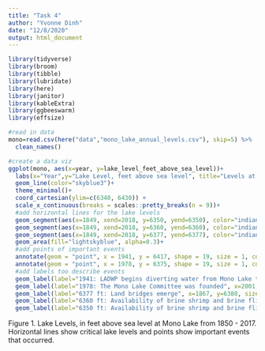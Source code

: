 ```yaml
---
title: "Task 4"
author: "Yvonne Dinh"
date: "12/8/2020"
output: html_document
---
```


```r
library(tidyverse)
library(broom)
library(tibble)
library(lubridate)
library(here)
library(janitor)
library(kableExtra)
library(ggbeeswarm)
library(effsize)
```

```r
#read in data
mono=read.csv(here("data","mono_lake_annual_levels.csv"), skip=5) %>% 
  clean_names()

#create a data viz
ggplot(mono, aes(x=year, y=lake_level_feet_above_sea_level))+
  labs(x="Year",y="Lake Level, feet above sea level", title="Levels at Mono Lake (1850-2017)")+
  geom_line(color="skyblue3")+
  theme_minimal()+
  coord_cartesian(ylim=c(6340, 6430)) +
  scale_x_continuous(breaks = scales::pretty_breaks(n = 9))+
  #add horizontal lines for the lake levels
  geom_segment(aes(x=1849, xend=2018, y=6350, yend=6350), color="indianred4")+
  geom_segment(aes(x=1849, xend=2018, y=6360, yend=6360), color="indianred3")+
  geom_segment(aes(x=1849, xend=2018, y=6377, yend=6377), color="indianred1")+
  geom_area(fill="lightskyblue", alpha=0.3)+
  #add points of important events
  annotate(geom = "point", x = 1941, y = 6417, shape = 19, size = 1, color = "violetred2")+ #LA DWP began diverting water from Mono Lake to LA
  annotate(geom = "point", x = 1978, y = 6375, shape = 19, size = 1, color = "violetred2")+ #The Mono Lake Committee was founded
  #add labels too describe events
  geom_label(label="1941: LADWP begins diverting water from Mono Lake to LA", x=1971.5, y=6420.5, size = 2)+
  geom_label(label="1978: The Mono Lake Committee was founded", x=2001, y=6371, size = 2) +
  geom_label(label="6377 ft: Land bridges emerge", x=1867, y=6380, size = 2) +
  geom_label(label="6360 ft: Availability of brine shrimp and brine flies begin to decrease", x=1886, y=6363, size = 2)+
  geom_label(label="6350 ft: Availability of brine shrimp and brine flies become acutely low", x=1887, y=6353, size = 2)
```

Figure 1. Lake Levels, in feet above sea level at Mono Lake from 1850 - 2017. Horizontal lines show critical lake levels and points show important events that occurred. 
